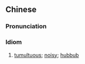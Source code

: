 {{also|沸沸扬扬}}
==Chinese==
{{zh-forms|s=沸沸扬扬}}

===Pronunciation===
{{zh-pron
|m=fèifèiyángyáng
|cat=cy
}}

===Idiom===
{{zh-idiom}}

# [[tumultuous]]; [[noisy]]; [[hubbub]]